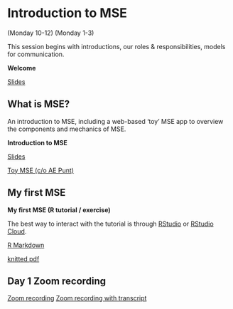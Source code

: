 # Introduction to MSE {#intro}

(Monday 10-12)
(Monday 1-3)

This session begins with introductions, our roles & responsibilities, models for communication.  

::: {.slide-deck}
**Welcome**

::: {.slides}
[Slides](https://docs.google.com/presentation/d/1-8vz18TwqXSQ_-XOZzNplI1VTJGHE6NsdQZ1Kokq9TY/edit?usp=sharing)
:::
:::

## What is MSE?

An introduction to MSE, including a web-based 'toy' MSE app to overview the components and mechanics of MSE.  

::: {.slide-deck}
**Introduction to MSE**

::: {.slides}
[Slides](https://docs.google.com/presentation/d/14IXDG1BpOzY2AbOIWe5H-PPYpkafip4uOjhWhCkWmBE/edit?usp=sharing)
:::

::: {.source}
[Toy MSE (c/o AE Punt)](https://puntapps.shinyapps.io/tunamse/)
:::
:::

## My first MSE {#first-mse}

::: {.application-exercise} 
**My first MSE (R tutorial / exercise)**
:::
The best way to interact with the tutorial is through [RStudio](https://github.com/gavinfay/cinar-mse/issues/2) or [RStudio Cloud](https://github.com/gavinfay/cinar-mse/issues/1).


::: {.source}
[R Markdown](https://github.com/gavinfay/cinar-mse/tree/main/materials/exercises/day-01/my-first-mse.Rmd)
:::

::: {.tutorial}
[knitted pdf](https://github.com/gavinfay/cinar-mse/tree/main/materials/exercises/day-01/my-first-mse.pdf)
:::

## Day 1 Zoom recording

::: {.microphone}
[Zoom recording](https://umassd.zoom.us/rec/share/hY5NeqN3f5SWHU5mSheH7KQ3YynFQTgOSWBAkTisrsn56oFbdCmUR116RvdJhklP.Js2mzUWkMjvyar58)
[Zoom recording with transcript](https://umassd.zoom.us/rec/share/yTTCcaMWVTtWOLBDCD3Wf5MlmHyH68fA-3KFouUNdJBcKGEI3EAeKJJwEPvphNiD.NcM7py-JNL3UPCK8)
:::

